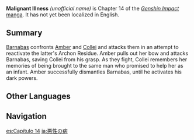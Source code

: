 {{Manga Infobox
|title      = Malignant Illness
|image      = Manga Chapter 14 Cover 1.png
|chapter    = 14
|characters = 
|prev       = Dual Recurrence
|next       = Conclusion
}}
{{Description|"The true path should be something that you choose yourself!" What will [[Amber]] decide to do against the arrogant and aggressive [[Fatuus]]...?<!--Translated from Traditional Chinese description:「真正的道路應該由自己來選擇！」面對氣燄囂張的愚人眾，安柏的決定是……？-->}}
'''Malignant Illness''' ''(unofficial name)'' is Chapter 14 of the ''[[Genshin Impact]]'' [[manga]]. It has not yet been localized in English.

==Summary==
[[Barnabas]] confronts [[Amber]] and [[Collei]] and attacks them in an attempt to reactivate the latter's Archon Residue. Amber pulls out her bow and attacks Barnabas, saving Collei from his grasp. As they fight, Collei remembers her memories of being brought to the same man who promised to help her as an infant. Amber successfully dismantles Barnabas, until he activates his dark powers.

==Other Languages==
{{Other Languages
|en      = 
|zhs     = 顽疾
|zhs_rm  = Wánjí
|zht     = 頑疾
|zht_rm  = Wánjí
|zh_tl   = Stubborn Disease
|ja      = 悪性の病
|ja_rm   = Akusei no Yamai{{Assumed}}
|ja_tl   = Malignant Disease
|ko      = {{tt|고질병|痼疾病}}
|ko_tl   = Chronic Disease
}}

==Navigation==
{{Manga Navbox}}

[[es:Capítulo 14]]
[[ja:悪性の病]]